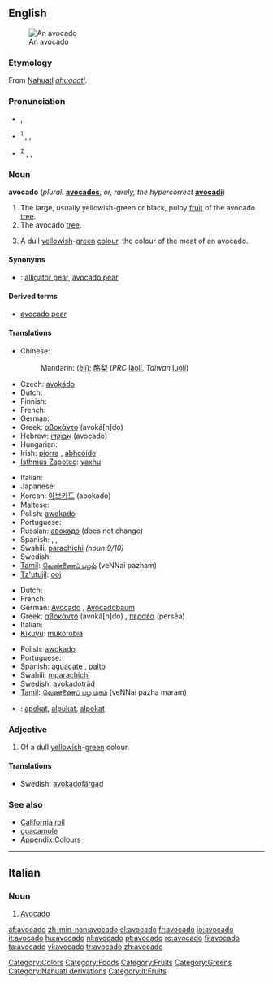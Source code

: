 {{also|Avocado}}
{{wikipedia}}
{{wikibooks|cookbook=avocado}}
==English==
[[Image:Avocado.jpeg|thumb|An avocado]]

===Etymology===
From [[Nahuatl]] ''[[ahuacatl]]''.

===Pronunciation===
* {{a|RP}} {{IPA|/ævəˈkɑːdəʊ/}}, {{SAMPA|/{v@"kA:d@U/}}
* {{a|US}}<sup>1</sup> {{enPR|ăvəkäʹdō}}, {{IPA|/ævəˈkɑdoʊ/}}, {{SAMPA|/{v@"kAdoU/}}
* {{a|US}}<sup>2</sup> {{enPR|ävəkäʹdō}}, {{IPA|/ɑvəˈkɑdoʊ/}}, {{SAMPA|/Av@"kAdoU/}}
*: {{rhymes|ɑːdəʊ}}

===Noun===
'''avocado''' (''plural:'' '''[[avocados]]''', ''or, rarely, the hypercorrect'' '''[[avocadi]]''')

# The large, usually yellowish-green or black, pulpy [[fruit]] of the avocado [[tree]].
# The avocado [[tree]].
# {{colour}} A dull [[yellowish]]-[[green]] [[colour]], the colour of the meat of an avocado.
#: {{colour panel|avocado|6D6937}}

====Synonyms====
* {{italbrac|fruit}}: [[alligator pear]], [[avocado pear]]

====Derived terms====
* [[avocado pear]]

====Translations====
{{trans-top|fruit}}
* Chinese:
*: Mandarin: {{zh-ts|鱷梨|鳄梨}} ([[èlí]]); [[酪梨]] (''PRC'' [[làolí]], ''Taiwan'' [[luòlí]])
* Czech: [[avokádo]] {{n}}
* Dutch: {{t+|nl|avocado|m}}
* Finnish: {{t+|fi|avokado}}
* French: {{t+|fr|avocat|m}}
* German: {{t+|de|Avocado|f}}
* Greek: [[αβοκάντο]] (avoká[n]do) {{n}}
* Hebrew: [[אבוקדו|אָבוֹקָדוֹ]] (avocado) {{m}}
* Hungarian: {{t+|hu|avokádó}}
* Irish: [[piorra]] {{f}}, [[abhcóide]]
* [[Isthmus Zapotec]]: [[yaxhu]]
{{trans-mid}}
* Italian: {{t+|it|avocado|m}}
* Japanese: {{t-|ja|アボカド|tr=abokado|sc=Jpan}}
* Korean: [[아보카도]] (abokado)
* Maltese: {{t-|mt|avokado|m|xs=Maltese}}
* Polish: [[awokado]] {{n}}
* Portuguese: {{t+|pt|abacate|m}}
* Russian: [[авокадо]] {{n}} (does not change)
* Spanish: {{t+|es|aguacate|m}}, {{t+|es|palta|f}} {{italbrac|Argentina|Bolivia|Chile|Ecuador|Paraguay|Uruguay}}, {{t-|es|cura|f}} {{italbrac|Colombia|dated - current usage : aguacate}}
* Swahili: [[parachichi]] ''(noun 9/10)''
* Swedish: {{t-|sv|avokado}}
* [[Tamil]]: [[வெண்ணைப் பழம்]] (veNNai pazham)
* [[Tz'utujil]]: [[ooj]]
{{trans-bottom}}

{{trans-top|tree}}
* Dutch: {{t+|nl|avocadoboom|m}}
* French: {{t+|fr|avocatier|m}}
* German: [[Avocado]] {{f}}, [[Avocadobaum]] {{m}}
* Greek: [[αβοκάντο]] (avoká[n]do) {{n}}, [[περσέα]] (perséa) {{m}}
* Italian: {{t+|it|avocado|m}}
* [[Kikuyu]]: [[mûkorobia]]
{{trans-mid}}
* Polish: [[awokado]] {{n}}
* Portuguese: {{t+|pt|abacateiro|m}}
* Spanish: [[aguacate]] {{m}}, [[palto]] {{m}}
* Swahili: [[mparachichi]]
* Swedish: [[avokadoträd]] {{n}}
* [[Tamil]]: [[வெண்ணைப் பழ மரம்]] (veNNai pazha maram)
{{trans-bottom}}

{{trans-top|colour}}
{{trans-mid}}
{{trans-bottom}}

{{checktrans-top}}
<!--Remove this section once all of the translations below have been moved into the tables above.-->
* {{ttbc|Indonesian}}: [[apokat]], [[alpukat]], [[alpokat]]
{{checktrans-bottom}}

===Adjective===
{{en-adj|-}}

# {{colour}} Of a dull [[yellowish]]-[[green]] colour.

====Translations====
{{trans-top|Avocado-coloured}}
* Swedish: [[avokadofärgad]]
{{trans-mid}}
{{trans-bottom}}

===See also===
* [[California roll]]
* [[guacamole]]
* [[Appendix:Colours]]

[[Category:Colors]]
[[Category:Foods]]
[[Category:Fruits]]
[[Category:Greens]]
[[Category:Nahuatl derivations]]

----

==Italian==

===Noun===
{{it-noun|avocad|m|o|i}}

# [[#English|Avocado]]

[[Category:it:Fruits]]

[[af:avocado]]
[[zh-min-nan:avocado]]
[[el:avocado]]
[[fr:avocado]]
[[io:avocado]]
[[it:avocado]]
[[hu:avocado]]
[[nl:avocado]]
[[pt:avocado]]
[[ro:avocado]]
[[fi:avocado]]
[[ta:avocado]]
[[vi:avocado]]
[[tr:avocado]]
[[zh:avocado]]